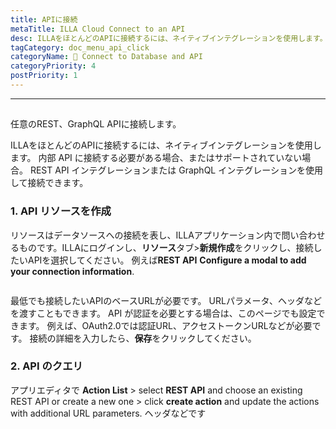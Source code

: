```yaml
---
title: APIに接続
metaTitle: ILLA Cloud Connect to an API
desc: ILLAをほとんどのAPIに接続するには、ネイティブインテグレーションを使用します。 ILLA は任意の REST、GraphQL API に接続できます
tagCategory: doc_menu_api_click
categoryName: 📲 Connect to Database and API
categoryPriority: 4
postPriority: 1
---
```


* * *

## <Heading hidden>API に接続</Heading>

任意のREST、GraphQL APIに接続します。

ILLAをほとんどのAPIに接続するには、ネイティブインテグレーションを使用します。 内部 API に接続する必要がある場合、またはサポートされていない場合。 REST API インテグレーションまたは GraphQL インテグレーションを使用して接続できます。

### 1.  API リソースを作成

リソースはデータソースへの接続を表し、ILLAアプリケーション内で問い合わせるものです。ILLAにログインし、**リソース**タブ>**新規作成**をクリックし、接続したいAPIを選択してください。 例えば**REST API** **Configure a modal to add your connection information**.

<img
  src='https://cdn.illacloud.com/official-website/img/docs/connect/connect-api/config.png'
  alt=""
/>

最低でも接続したいAPIのベースURLが必要です。 URLパラメータ、ヘッダなどを渡すこともできます。 API が認証を必要とする場合は、このページでも設定できます。 例えば、OAuth2.0では認証URL、アクセストークンURLなどが必要です。 接続の詳細を入力したら、**保存**をクリックしてください。

### 2.  API のクエリ

アプリエディタで **Action List** > select **REST API** and choose an existing REST API or create a new one > click **create action** and update the actions with additional URL parameters. ヘッダなどです

<img
  src='https://cdn.illacloud.com/official-website/img/docs/connect/connect-api/action.png'
  alt=""
/>
